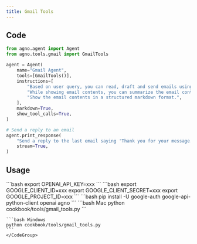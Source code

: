 ```yaml
---
title: Gmail Tools
---
```


## Code

```python cookbook/tools/gmail_tools.py
from agno.agent import Agent
from agno.tools.gmail import GmailTools

agent = Agent(
    name="Gmail Agent",
    tools=[GmailTools()],
    instructions=[
        "Based on user query, you can read, draft and send emails using Gmail.",
        "While showing email contents, you can summarize the email contents, extract key details and dates.",
        "Show the email contents in a structured markdown format.",
    ],
    markdown=True,
    show_tool_calls=True,
)

# Send a reply to an email
agent.print_response(
    "Send a reply to the last email saying 'Thank you for your message. I'll get back to you soon.'",
    stream=True,
)
```

## Usage

<Steps>
  <Snippet file="create-venv-step.mdx" />

  <Step title="Set your API key">
    ```bash
    export OPENAI_API_KEY=xxx
    ```
  </Step>

  <Step title="Set up Gmail credentials">
    ```bash
    export GOOGLE_CLIENT_ID=xxx
    export GOOGLE_CLIENT_SECRET=xxx
    export GOOGLE_PROJECT_ID=xxx
    ```
  </Step>

  <Step title="Install libraries">
    ```bash
    pip install -U google-auth google-api-python-client openai agno
    ```
  </Step>

  <Step title="Run Agent">
    <CodeGroup>
    ```bash Mac
    python cookbook/tools/gmail_tools.py
    ```

    ```bash Windows
    python cookbook/tools/gmail_tools.py
    ```
    </CodeGroup>
  </Step>
</Steps>